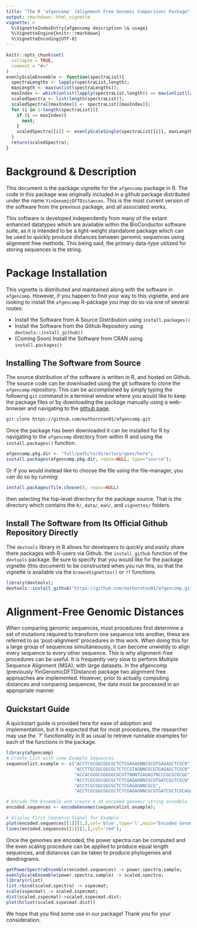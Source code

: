 ---
title: "The R 'afgencomp' (Alignment Free Genomic Comparison) Package"
output: rmarkdown::html_vignette
vignette: >
  %\VignetteIndexEntry{afgencomp description \& usage}
  %\VignetteEngine{knitr::rmarkdown}
  %\VignetteEncoding{UTF-8}
---

```{r, include = FALSE}
knitr::opts_chunk$set(
  collapse = TRUE,
  comment = "#>"
)
evenlyScaleEnsemble <- function(spectraList){
  spectraLengths <- lapply(spectraList,length);
  maxLength <- max(unlist(spectraLengths));
  maxIndex <- which(unlist(lapply(spectraList,length)) == max(unlist(lapply(spectraList,length))));
  scaledSpectra <- list(length(spectraList));
  scaledSpectra[[maxIndex]] <- spectraList[[maxIndex]];
  for (i in 1:length(spectraList)){
    if (i == maxIndex){
      next;
    }
    scaledSpectra[[i]] <- evenlyScaleSingle(spectraList[[i]], maxLength);
  }
  return(scaledSpectra);
}
```

# Background & Description 

This document is the package vignette for the `afgencomp` package in R.  The 
code in this package was originally included in a github package distributed 
under the name `YinGenomicDFTDistances`.  This is the most current version of 
the software from the previous package, and all associated works.  

This software is developed independently from many of the extant enhanced 
datatypes which are available within the BioConductor software suite, as it is 
intended to be a light-weight standalone package which can be used to quickly 
produce distances between genomic sequences using alignment free methods.  This 
being said, the primary data-type utilized for storing sequences is the string. 

# Package Installation

This vignette is distributed and maintained along with the software in `afgencomp`. 
However, if you happen to find your way to this vignette, and are looking to install 
the `afgencomp` R-package you may do so via one of several routes: 

* Install the Software from A Source Distribution using `install.packages()`
* Install the Software from the Github Repository using `devtools::install_github()`
* (Coming Soon) Install the Software from CRAN using `install.packages()`

## Installing The Software from Source 

The source distribution of the software is written in R, and hosted on Github. 
The source code can be downloaded using the git software to clone the `afgencomp`
repository.  This can be accomplished by simply typing the following `git` 
command in a terminal window where you would like to keep the package files 
or by downloading the package manually using a web-browser and navigating to the 
[github page](https://github.com/mathornton01/afgencomp). 

```{bash eval=FALSE}
git clone https://github.com/mathornton01/afgencomp.git 
```

Once the package has been downloaded it can be installed for R by navigating to 
the `afgencomp` directory from within R and using the `install.packages()`
function. 

```{r eval=FALSE}
afgencomp.pkg.dir <- "full/path/to/directory/goes/here";
install.packages(afgencomp.pkg.dir, repos=NULL, type="source");
```

Or if you would instead like to choose the file using the file-manager, you 
can do so by running: 

```{r eval=FALSE}
install.packages(file.choose(), repos=NULL)
```

then selecting the top-level directory for the package source.  That is the 
directory which contains the `R/`, `data/`, `man/`, and `vignettes/` folders. 

## Install The Software from Its Official Github Repository Directly

The `devtools` library in R allows for developers to quickly and easily share 
there packages with R-users via Github.  the `install_github` function of the 
`devtools` package.  Be sure to specify that you would like for the package 
vignette (this document) to be constructed when you run this, so that the 
vignette is available via the `browseVignettes()` or `??` functions. 
```{r eval=FALSE}
library(devtools);
devtools::install_github("https://github.com/mathornton01/afgencomp.git",build_vignettes = TRUE);
```

# Alignment-Free Genomic Distances 

When comparing genomic sequences, most procedures first determine a set of 
mutations required to transform one sequence into another, these are referred to as 
'post-alignment' procedures in this work.  When doing this for 
a large group of sequences simultaneously, it can become unwieldy to align every 
sequence to every other sequence.  This is why alignment-free procedures can be 
useful.  It is frequently very slow to perform Multiple Sequence Alignment (MSA), 
with large datasets.  In the afgencomp (previously YinGenomicDFTDistance) package 
two alignment free approaches are implemented.  However, prior to actually computing
distances and comparing sequences, the data must be processed in an appropriate manner

## Quickstart Guide 

A quickstart guide is provided here for ease of adoption and implementation, but it 
is expected that for most procedures, the researcher may use the `?' functionality 
in R as usual to retrieve runnable examples for each of the functions in the package. 

```{r}
library(afgencomp)
# Create List with some Example Sequences. 
sequencelist.example <- c("ACCTCGCGGCGGCGCTCTCGAGAGNNCGCGTGAGAGCTCGCN",
                          "ACCTTGCGGCGGCGCTCTCCGTAGNNCGCGTGAGAGCTCGCN",
                          "ACCACGGGCGGGGGCGCGTTNNNTGAGAGTNCCCGCGCGCGG",
                          "ACCTCGCGGCGGCGCTCTCGAGAGNNCGCGTGATCGCTCGCN",
                          "ACCTCGCGGCGGCGCTCTCGAGAGNNCGCG",
                          "ACCTCGCGGCGGCGCTCTCGAGAGNNCGCGTGATCGCTCGCAGAGGAGGN");

# Encode The Ensemble and create a 2D encoded genomic string ensemble 
encoded.sequences <- encodeGenomes(sequencelist.example); 

# Display First Sequence Signal for Example 
plot(encoded.sequences[[1]][1,],col='blue',type='l',main="Encoded Genome 1", xlab="Genomic Loci", ylab="Encoding");
lines(encoded.sequences[[1]][2,],col='red');
```




Once the genomes are encoded, the power spectra can be computed and the even scaling procedure can be applied to produce
equal length sequences, and distances can be taken to produce phylogenies and dendrograms. 

```{r}
getPowerSpectraEnsemble(encoded.sequences) -> power.spectra.sample; 
evenlyScaleEnsemble(power.spectra.sample) -> scaled.spectra;
library(rlist)
list.rbind(scaled.spectra) -> sspecmat; 
scale(sspecmat) -> scaled.sspecmat; 
dist(scaled.sspecmat)->scaled.sspecmat.dist;
plot(hclust(scaled.sspecmat.dist))
```



We hope that you find some use in our package!  Thank you for your consideration.
